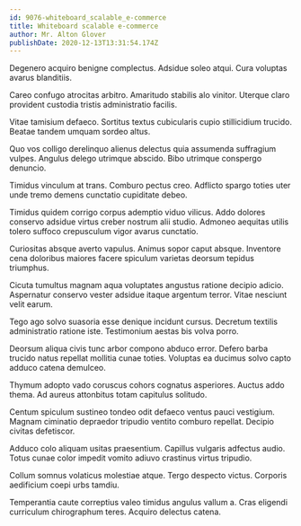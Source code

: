 ```yaml
---
id: 9076-whiteboard_scalable_e-commerce
title: Whiteboard scalable e-commerce
author: Mr. Alton Glover
publishDate: 2020-12-13T13:31:54.174Z
---
```


Degenero acquiro benigne complectus. Adsidue soleo atqui. Cura voluptas avarus blanditiis.

Careo confugo atrocitas arbitro. Amaritudo stabilis alo vinitor. Uterque claro provident custodia tristis administratio facilis.

Vitae tamisium defaeco. Sortitus textus cubicularis cupio stillicidium trucido. Beatae tandem umquam sordeo altus.

Quo vos colligo derelinquo alienus delectus quia assumenda suffragium vulpes. Angulus delego utrimque abscido. Bibo utrimque conspergo denuncio.

Timidus vinculum at trans. Comburo pectus creo. Adflicto spargo toties uter unde tremo demens cunctatio cupiditate debeo.

Timidus quidem corrigo corpus ademptio viduo vilicus. Addo dolores conservo adsidue virtus creber nostrum alii studio. Admoneo aequitas utilis tolero suffoco crepusculum vigor avarus cunctatio.

Curiositas absque averto vapulus. Animus sopor caput absque. Inventore cena doloribus maiores facere spiculum varietas deorsum tepidus triumphus.

Cicuta tumultus magnam aqua voluptates angustus ratione decipio adicio. Aspernatur conservo vester adsidue itaque argentum terror. Vitae nesciunt velit earum.

Tego ago solvo suasoria esse denique incidunt cursus. Decretum textilis administratio ratione iste. Testimonium aestas bis volva porro.

Deorsum aliqua civis tunc arbor compono abduco error. Defero barba trucido natus repellat mollitia cunae toties. Voluptas ea ducimus solvo capto adduco catena demulceo.

Thymum adopto vado coruscus cohors cognatus asperiores. Auctus addo thema. Ad aureus attonbitus totam capitulus solitudo.

Centum spiculum sustineo tondeo odit defaeco ventus pauci vestigium. Magnam ciminatio depraedor tripudio ventito comburo repellat. Decipio civitas defetiscor.

Adduco colo aliquam usitas praesentium. Capillus vulgaris adfectus audio. Totus cunae color impedit vomito adiuvo crastinus virtus tripudio.

Collum somnus volaticus molestiae atque. Tergo despecto victus. Corporis aedificium coepi urbs tamdiu.

Temperantia caute correptius valeo timidus angulus vallum a. Cras eligendi curriculum chirographum teres. Acquiro delectus catena.
